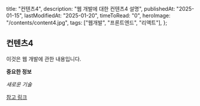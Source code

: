   title: "컨텐츠4",
  description: "웹 개발에 대한 컨텐츠4 설명",
  publishedAt: "2025-01-15",
  lastModifiedAt: "2025-01-20",
  timeToRead: "0",
  heroImage: "/contents/content4.jpg",
  tags: ["웹개발", "프론트엔드", "리액트"],
};

## 컨텐츠4

이것은 웹 개발에 관한 내용입니다.

**중요한 정보**

_새로운 기술_

[참고 링크](https://react.dev)
